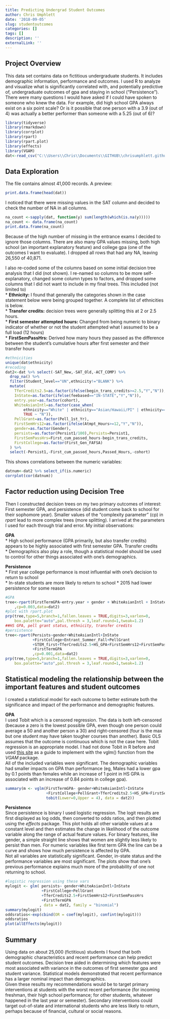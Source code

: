 ```yaml
---
title: Predicting Undergrad Student Outcomes
author: Chris Umphlett
date: '2018-09-05'
slug: studentoutcomes
categories: []
tags: []
description: ''
externalLink: ''
---
```


## Project Overview

This data set contains data on fictitious undergraduate students. It includes demographic information, performance and outcomes. I used R to analyze and visualize what is significantly correlated with, and potentially predictive of, undergraduate outcomes of gpa and staying in school ("Persistence").  
There were many questions I would have asked if I could have spoken to someone who knew the data. For example, did high school GPA always exist on a six point scale? Or is it possible that one person with a 3.9 (out of 4) was actually a better performer than someone with a 5.25 (out of 6)?

```r
library(tidyverse)
library(rmarkdown)
library(corrplot)
library(rpart)
library(rpart.plot)
library(effects)
library(VGAM)
dat<-read_csv("C:\\Users\\Chris\\Documents\\GITHUB\\chrisumphlett.github.io\\files\\studentoutcomes.csv")
```

## Data Exploration

The file contains almost 41,000 records. A preview:

```r
print.data.frame(head(dat))
```

I noticed that there were missing values in the SAT column and decided to check the number of NA in all columns.

```r
na_count <-sapply(dat, function(y) sum(length(which(is.na(y)))))
na_count <- data.frame(na_count)
print.data.frame(na_count)
```

Because of the high number of missing in the entrance exams I decided to ignore those columns. There are also many GPA values missing, both high school (an important explanatory feature) and college gpa (one of the outcomes I want to evaluate). I dropped all rows that had any NA, leaving 26,550 of 40,871.

I also re-coded some of the columns based on some initial decision tree analysis that I did (not shown). I re-named so columns to be more self-explanatory, changed some column types to factors, and dropped some columns that I did not want to include in my final trees. This included (not limited to)  
* **Ethnicity:** I found that generally the categories shown in the case statement below were being grouped together. A complete list of ethnicities is below.  
* **Transfer credits:** decision trees were generally splitting this at 2 or 2.5 hours.  
* **First semester attempted hours:** Changed from being numeric to binary indicator of whether or not the student attempted what I assumed to be a full load (12 hours)  
* **FirstSemPassHrs:** Derived how many hours they passed as the difference between the student's cumulative hours after first semester and their transfer hours  

```r
#ethnicities
unique(dat$ethnicity)
#recoding
dat2<-dat %>% select(-SAT_New,-SAT_Old,-ACT_COMP) %>% 
  drop_na() %>%
  filter(Student_level=="UN",ethnicity!="BLANK") %>% 
  mutate(
    TferCredits2.5=as.factor(ifelse(begin_trans_credits>=2.5,"Y","N")),
    InState=as.factor(ifelse(feebased=="IN-STATE","Y","N")),
    entry.year=as.factor(cohort),
    WhiteAsianIntl=as.factor(case_when(
        ethnicity=="White" | ethnicity=="Asian/Hawaii/PI" | ethnicity=="INTERNATIONAL" ~ "Y",
        TRUE ~ "N")), 
    PellGrant=as.factor(Pell_1st_Yr),
    FirstSemHrs12=as.factor(ifelse(Atmpt_Hours>=12,"Y","N")),
    gender=as.factor(Gender),
    persists=as.factor(Persist1/100),Persists=Persist1,
    FirstSemPassHrs=First_cum_passed_hours-begin_trans_credits,
    FirstCollege=as.factor(First_Gen_FAFSA)
  ) %>% 
  select(-Persist1,-First_cum_passed_hours,Passed_Hours,-cohort)
```

This shows correlations between the numeric variables:

```r
datnum<-dat2 %>% select_if(is.numeric) 
corrplot(cor(datnum))
```

## Factor reduction using Decision Tree  
Then I constructed decision trees on my two primary outcomes of interest: First semester GPA, and persistence (did student come back to school for their sophomore year).  Smaller values of the "complexity parameter" (cp) in *rpart* lead to more complex trees (more splitting). I arrived at the parameters I used for each through trial and error. My initial observations:

**GPA**  
* High school performance (GPA primarily, but also transfer credits) appears to be highly associated with first semester GPA. Transfer credits  
* Demographics also play a role, though a statistical model should be used to control for other things associated with one's demographics.  

**Persistence**  
* First year college performance is most influential with one's decision to return to school  
* In-state students are more likely to return to school
* 2015 had lower persistence for some reason



```r
#GPA
tree<-rpart(FirstTermGPA~entry.year + gender + WhiteAsianIntl + InState + First_Gen_Adms + FirstCollege + Entrant_Summer_Fall + PellGrant + STEM_first + TferCredits2.5 + HS_GPA + FirstSemHrs12
    ,cp=0.003,data=dat2)
#plot with rpart.plot
prp(tree,type=5,branch=1,fallen.leaves = TRUE,digits=3,varlen=0,
    box.palette="auto",pal.thresh = 3,leaf.round=1,tweak=1.2)
##HS GPA, pell grant status, ethnicity, transfer credits
#persistence
tree<-rpart(Persists~gender+WhiteAsianIntl+InState
            +FirstCollege+Entrant_Summer_Fall+PellGrant
            +STEM_first+TferCredits2.5+HS_GPA+FirstSemHrs12+FirstSemPassHrs
            +FirstTermGPA
            ,cp=0.001,data=dat2)
prp(tree,type=5,branch=1,fallen.leaves = TRUE,digits=3,varlen=0,
    box.palette="auto",pal.thresh = 3,leaf.round=1,tweak=1.2)
```

## Statistical modeling the relationship between the important features and student outcomes  

I created a statistical model for each outcome to better estimate both the significance and impact of the performance and demographic features.

**GPA**  
I used Tobit which is a censored regression. The data is both left-censored (because a zero is the lowest possible GPA, even though one person could average a 50 and another person a 30) and right-censored (four is the max but one student may have taken tougher courses than another). Basic OLS assumes that the outcome is continuous which is not the case here. Tobit regression is an appropriate model. I had not done Tobit in R before and used [this site](https://stats.idre.ucla.edu/r/dae/tobit-models/) as a guide to implement with the vglm() function from the *VGAM* package.  
All of the included variables were significant. The demographic variables had smaller impacts on GPA than performance (eg, Males had a lower gpa by 0.1 points than females while an increase of 1 point in HS GPA is associated with an increase of 0.84 points in college gpa).

```r
summary(m <- vglm(FirstTermGPA~ gender+WhiteAsianIntl+InState
                  +FirstCollege+PellGrant+TferCredits2.5+HS_GPA+FirstSemHrs12,
                  tobit(Lower=0,Upper = 4), data = dat2))
```

**Persistence**  
Since persistence is binary I used logistic regression. The logit results are first displayed as log odds, then converted to odds ratios, and then plotted using the *effects* package. This plot holds all other variable values at a constant level and then estimates the change in likelihood of the outcome variable along the range of actual feature values. For binary features, like gender, a simple straight line shows that women are slightly less likely to persist than men. For numeric variables like first term GPA the line can be a curve and shows how much persistence is affected by GPA.  
Not all variables are statistically significant. Gender, in-state status and the performance variables are most significant. The plots show that one's previous performance explains much more of the probability of one not returning to school.  

```r
#logistic regression using these vars
mylogit <- glm( persists~ gender+WhiteAsianIntl+InState
                +FirstCollege+PellGrant
                +TferCredits2.5+FirstSemHrs12+FirstSemPassHrs
                +FirstTermGPA
               , data = dat2, family = "binomial")
summary(mylogit)
oddsratios<-exp(cbind(OR = coef(mylogit), confint(mylogit)))
oddsratios
plot(allEffects(mylogit))
```

## Summary  
Using data on about 25,000 (fictitious) students I found that both demographic characteristics and recent performance can help predict student outcomes. Decision tree aided in determining which features were most associated with variance in the outcomes of first semester gpa and student variance. Statistical models demonstrated that recent performance has a larger nominal impact than demographics.   
Given these results my recommendations would be to target primary interventions at students with the worst recent performance (for incoming freshman, their high school performance; for other students, whatever happened in the last year or semester). Secondary interventions could target out-of-state and international students who are less likely to return, perhaps because of financial, cultural or social reasons.